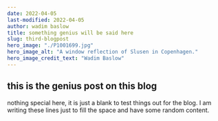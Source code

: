 ```yaml
---
date: 2022-04-05
last-modified: 2022-04-05
author: wadim baslow
title: something genius will be said here
slug: third-blogpost
hero_image: "./P1001699.jpg"
hero_image_alt: "A window reflection of Slusen in Copenhagen."
hero_image_credit_text: "Wadim Baslow"
---
```


## this is the genius post on this blog

nothing special here, it is just a blank to test things out for the blog. I am writing these lines just to fill the space and have some random content.
